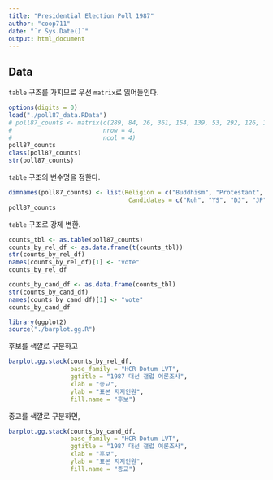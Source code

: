 ```yaml
---
title: "Presidential Election Poll 1987"
author: "coop711"
date: "`r Sys.Date()`"
output: html_document
---
```


## Data

`table` 구조를 가지므로 우선 `matrix`로 읽어들인다.

```r
options(digits = 0)
load("./poll87_data.RData")
# poll87_counts <- matrix(c(289, 84, 26, 361, 154, 139, 53, 292, 126, 145, 57, 287, 61, 29, 11, 80), 
#                         nrow = 4, 
#                         ncol = 4)
poll87_counts
class(poll87_counts)
str(poll87_counts)
```

`table` 구조의 변수명을 정한다.

```r
dimnames(poll87_counts) <- list(Religion = c("Buddhism", "Protestant", "Catholic", "None"), 
                                 Candidates = c("Roh", "YS", "DJ", "JP", "etc"))
poll87_counts
```

`table` 구조로 강제 변환.

```r
counts_tbl <- as.table(poll87_counts)
counts_by_rel_df <- as.data.frame(t(counts_tbl))
str(counts_by_rel_df)
names(counts_by_rel_df)[1] <- "vote"
counts_by_rel_df
```

```r
counts_by_cand_df <- as.data.frame(counts_tbl)
str(counts_by_cand_df)
names(counts_by_cand_df)[1] <- "vote"
counts_by_cand_df
```


```r
library(ggplot2)
source("./barplot.gg.R")
```

후보를 색깔로 구분하고 

```r
barplot.gg.stack(counts_by_rel_df, 
                 base_family = "HCR Dotum LVT",
                 ggtitle = "1987 대선 갤럽 여론조사",
                 xlab = "종교",
                 ylab = "표본 지지인원", 
                 fill.name = "후보")
```

종교를 색깔로 구분하면,

```r
barplot.gg.stack(counts_by_cand_df, 
                 base_family = "HCR Dotum LVT",
                 ggtitle = "1987 대선 갤럽 여론조사",
                 xlab = "후보",
                 ylab = "표본 지지인원", 
                 fill.name = "종교")
```


